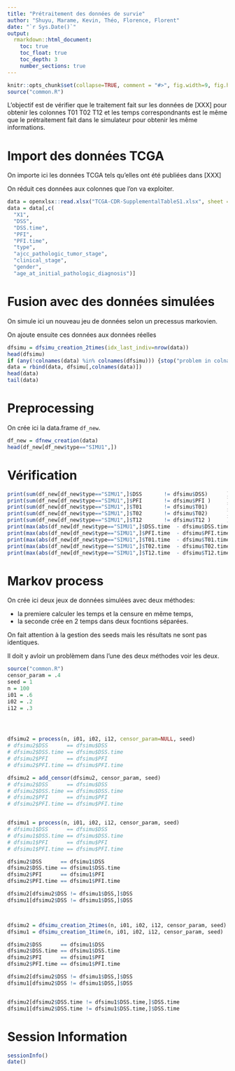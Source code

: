 ```yaml
---
title: "Prétraitement des données de survie"
author: "Shuyu, Marame, Kevin, Théo, Florence, Florent"
date: "`r Sys.Date()`"
output: 
  rmarkdown::html_document:
    toc: true
    toc_float: true
    toc_depth: 3
    number_sections: true
---
```

  
```r
knitr::opts_chunk$set(collapse=TRUE, comment = "#>", fig.width=9, fig.height=6, eval=TRUE, echo=FALSE, results="hide")
source("common.R")
```

L’objectif est de vérifier que le traitement fait sur les données de [XXX] pour obtenir les colonnes T01 T02 T12 et les temps correspondnants est le même que le prétraitement fait dans le simulateur pour obtenir les même informations.

# Import des données TCGA

On importe ici les données TCGA tels qu’elles ont été publiées dans [XXX]

On réduit ces données aux colonnes que l’on va exploiter.

```r
data = openxlsx::read.xlsx("TCGA-CDR-SupplementalTableS1.xlsx", sheet = "TCGA-CDR", na.strings="#N/A")
data = data[,c(
  "X1", 
  "DSS", 
  "DSS.time", 
  "PFI", 
  "PFI.time", 
  "type", 
  "ajcc_pathologic_tumor_stage", 
  "clinical_stage", 
  "gender",  
  "age_at_initial_pathologic_diagnosis")]
```

# Fusion avec des données simulées 

On simule ici un nouveau jeu de données selon un precessus markovien.

On ajoute ensuite ces données aux données réelles

```r
dfsimu = dfsimu_creation_2times(idx_last_indiv=nrow(data))
head(dfsimu)
if (any(!colnames(data) %in% colnames(dfsimu))) {stop("problem in colnames")}
data = rbind(data, dfsimu[,colnames(data)])
head(data)
tail(data)
```


# Preprocessing

On crée ici la data.frame `df_new`.

```r
df_new = dfnew_creation(data)
head(df_new[df_new$type=="SIMU1",])
```



# Vérification

```r
print(sum(df_new[df_new$type=="SIMU1",]$DSS       != dfsimu$DSS)      )
print(sum(df_new[df_new$type=="SIMU1",]$PFI       != dfsimu$PFI )     )
print(sum(df_new[df_new$type=="SIMU1",]$T01       != dfsimu$T01)      )
print(sum(df_new[df_new$type=="SIMU1",]$T02       != dfsimu$T02)      )
print(sum(df_new[df_new$type=="SIMU1",]$T12       != dfsimu$T12 )     )
print(max(abs(df_new[df_new$type=="SIMU1",]$DSS.time  - dfsimu$DSS.time/365.25)))
print(max(abs(df_new[df_new$type=="SIMU1",]$PFI.time  - dfsimu$PFI.time/365.25)))
print(max(abs(df_new[df_new$type=="SIMU1",]$T01.time  - dfsimu$T01.time) ))
print(max(abs(df_new[df_new$type=="SIMU1",]$T02.time  - dfsimu$T02.time )))
print(max(abs(df_new[df_new$type=="SIMU1",]$T12.time  - dfsimu$T12.time )))
```



# Markov process

On crée ici deux jeux de données simulées avec deux méthodes:

  - la premiere calculer les temps et la censure en même temps,
  - la seconde crée en 2 temps dans deux focntions séparées.

On fait attention à la gestion des seeds mais les résultats ne sont pas identiques.

Il doit y avloir un problèmem dans l’une des deux méthodes voir les deux.


```r
source("common.R")
censor_param = .4
seed = 1
n = 100
i01 = .6 
i02 = .2 
i12 = .3 




dfsimu2 = process(n, i01, i02, i12, censor_param=NULL, seed)
# dfsimu2$DSS      == dfsimu$DSS
# dfsimu2$DSS.time == dfsimu$DSS.time
# dfsimu2$PFI      == dfsimu$PFI
# dfsimu2$PFI.time == dfsimu$PFI.time

dfsimu2 = add_censor(dfsimu2, censor_param, seed)
# dfsimu2$DSS      == dfsimu$DSS
# dfsimu2$DSS.time == dfsimu$DSS.time
# dfsimu2$PFI      == dfsimu$PFI
# dfsimu2$PFI.time == dfsimu$PFI.time


dfsimu1 = process(n, i01, i02, i12, censor_param, seed)
# dfsimu1$DSS      == dfsimu$DSS
# dfsimu1$DSS.time == dfsimu$DSS.time
# dfsimu1$PFI      == dfsimu$PFI
# dfsimu1$PFI.time == dfsimu$PFI.time

dfsimu2$DSS      == dfsimu1$DSS
dfsimu2$DSS.time == dfsimu1$DSS.time
dfsimu2$PFI      == dfsimu1$PFI
dfsimu2$PFI.time == dfsimu1$PFI.time

dfsimu2[dfsimu2$DSS != dfsimu1$DSS,]$DSS
dfsimu1[dfsimu2$DSS != dfsimu1$DSS,]$DSS



dfsimu2 = dfsimu_creation_2times(n, i01, i02, i12, censor_param, seed)
dfsimu1 = dfsimu_creation_1time(n, i01, i02, i12, censor_param, seed)

dfsimu2$DSS      == dfsimu1$DSS
dfsimu2$DSS.time == dfsimu1$DSS.time
dfsimu2$PFI      == dfsimu1$PFI
dfsimu2$PFI.time == dfsimu1$PFI.time

dfsimu2[dfsimu2$DSS != dfsimu1$DSS,]$DSS
dfsimu1[dfsimu2$DSS != dfsimu1$DSS,]$DSS


dfsimu2[dfsimu2$DSS.time != dfsimu1$DSS.time,]$DSS.time
dfsimu1[dfsimu2$DSS.time != dfsimu1$DSS.time,]$DSS.time


```


# Session Information

```r
sessionInfo()
date()
```


















